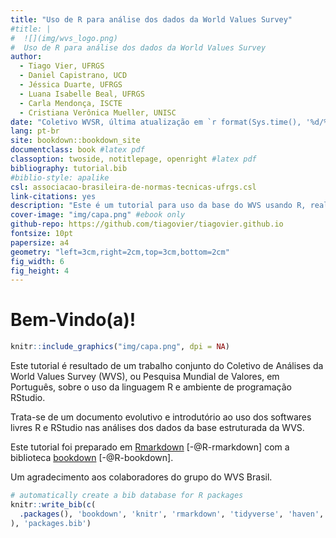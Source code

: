 ```yaml
--- 
title: "Uso de R para análise dos dados da World Values Survey"
#title: |
#  ![](img/wvs_logo.png)   
#  Uso de R para análise dos dados da World Values Survey
author:
  - Tiago Vier, UFRGS
  - Daniel Capistrano, UCD
  - Jéssica Duarte, UFRGS
  - Luana Isabelle Beal, UFRGS
  - Carla Mendonça, ISCTE
  - Cristiana Verônica Mueller, UNISC
date: "Coletivo WVSR, última atualização em `r format(Sys.time(), '%d/%m/%Y')`"
lang: pt-br
site: bookdown::bookdown_site
documentclass: book #latex pdf
classoption: twoside, notitlepage, openright #latex pdf
bibliography: tutorial.bib
#biblio-style: apalike
csl: associacao-brasileira-de-normas-tecnicas-ufrgs.csl
link-citations: yes
description: "Este é um tutorial para uso da base do WVS usando R, realizado pelo Coletivo WVSR Brasil. O livro foi escrito usando a biblioteca bookdown."
cover-image: "img/capa.png" #ebook only
github-repo: https://github.com/tiagovier/tiagovier.github.io
fontsize: 10pt
papersize: a4
geometry: "left=3cm,right=2cm,top=3cm,bottom=2cm"
fig_width: 6 
fig_height: 4
---
```


# Bem-Vindo(a)! {-}

```r
knitr::include_graphics("img/capa.png", dpi = NA)
```

Este tutorial é resultado de um trabalho conjunto do Coletivo de Análises da World Values Survey (WVS), ou Pesquisa Mundial de Valores, em Português, sobre o uso da linguagem R e ambiente de programação RStudio.

Trata-se de um documento evolutivo e introdutório ao uso dos softwares livres R e RStudio nas análises dos dados da base estruturada da WVS.

Este tutorial foi preparado em [Rmarkdown](https://rmarkdown.rstudio.com/) [-@R-rmarkdown] com a biblioteca [bookdown](https://bookdown.org/) [-@R-bookdown].

Um agradecimento aos colaboradores do grupo do WVS Brasil.


```r
# automatically create a bib database for R packages
knitr::write_bib(c(
  .packages(), 'bookdown', 'knitr', 'rmarkdown', 'tidyverse', 'haven', 'ggplot2', 'codebook', 'tinytex'
), 'packages.bib')
```
